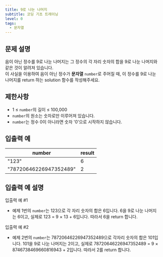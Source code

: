 ```yaml
---
title: 9로 나눈 나머지
subtitle: 코딩 기초 트레이닝
level: 0
tags:
  - 문자열
---
```


## 문제 설명

음이 아닌 정수를 9로 나눈 나머지는 그 정수의 각 자리 숫자의 합을 9로 나눈 나머지와 같은 것이 알려져 있습니다.\
이 사실을 이용하여 음이 아닌 정수가 **문자열** `number`로 주어질 때, 이 정수를 9로 나눈 나머지를 return 하는 solution 함수를 작성해주세요.

## 제한사항

- 1 ≤ `number`의 길이 ≤ 100,000
- `number`의 원소는 숫자로만 이루어져 있습니다.
- `number`는 정수 0이 아니라면 숫자 '0'으로 시작하지 않습니다.

## 입출력 예

| number                 | result |
| ---------------------- | ------ |
| "123"                  | 6      |
| "78720646226947352489" | 2      |

## 입출력 예 설명

입출력 예 #1

- 예제 1번의 `number`는 123으로 각 자리 숫자의 합은 6입니다. 6을 9로 나눈 나머지는 6이고, 실제로 123 = 9 × 13 + 6입니다. 따라서 6을 return 합니다.

입출력 예 #2

- 예제 2번의 `number`는 78720646226947352489으로 각자리 숫자의 합은 101입니다. 101을 9로 나눈 나머지는 2이고, 실제로 78720646226947352489 = 9 × 8746738469660816943 + 2입니다. 따라서 2를 return 합니다.
